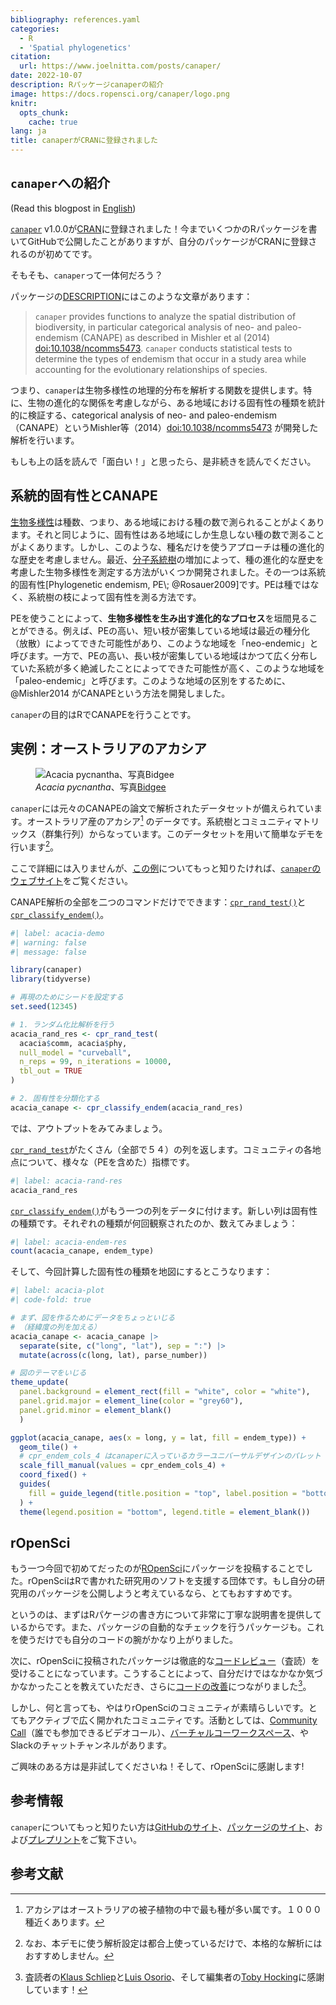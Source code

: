 ```yaml
---
bibliography: references.yaml
categories:
  - R
  - 'Spatial phylogenetics'
citation:
  url: https://www.joelnitta.com/posts/canaper/
date: 2022-10-07
description: Rパッケージcanaperの紹介
image: https://docs.ropensci.org/canaper/logo.png
knitr:
  opts_chunk:
    cache: true
lang: ja
title: canaperがCRANに登録されました
---
```


## `canaper`への紹介

(Read this blogpost in
[English](https://www.joelnitta.com/posts/2022-10-07_canaper/))

[`canaper`](https://github.com/ropensci/canaper)
v1.0.0が[CRAN](https://cran.r-project.org/web/packages/canaper/index.html)に登録されました！今までいくつかのRパッケージを書いてGitHubで公開したことがありますが、自分のパッケージがCRANに登録されるのが初めてです。

そもそも、`canaper`って一体何だろう？

パッケージの[DESCRIPTION](https://github.com/ropensci/canaper/blob/main/DESCRIPTION)にはこのような文章があります：

> `canaper` provides functions to analyze the spatial distribution of
biodiversity, in particular categorical analysis of neo- and paleo-endemism
(CANAPE) as described in Mishler et al (2014) [doi:10.1038/ncomms5473](https://doi.org/10.1038/ncomms5473).
`canaper` conducts statistical tests to determine the types of endemism that
occur in a study area while accounting for the evolutionary relationships of
species.

つまり、`canaper`は生物多様性の地理的分布を解析する関数を提供します。特に、生物の進化的な関係を考慮しながら、ある地域における固有性の種類を統計的に検証する、categorical
analysis of neo- and
paleo-endemism（CANAPE）というMishler等（2014）<doi:10.1038/ncomms5473>
が開発した解析を行います。

もしも上の話を読んで「面白い！」と思ったら、是非続きを読んでください。

## 系統的固有性とCANAPE

[生物多様性](https://ja.wikipedia.org/wiki/%E7%94%9F%E7%89%A9%E5%A4%9A%E6%A7%98%E6%80%A7)は種数、つまり、ある地域における種の数で測られることがよくあります。それと同じように、固有性はある地域にしか生息しない種の数で測ることがよくあります。しかし、このような、種名だけを使うアプローチは種の進化的な歴史を考慮しません。最近、[分子系統樹](https://ja.wikipedia.org/wiki/%E7%B3%BB%E7%B5%B1%E6%A8%B9)の増加によって、種の進化的な歴史を考慮した生物多様性を測定する方法がいくつか開発されました。その一つは系統的固有性[Phylogenetic endemism, PE\; @Rosauer2009]です。PEは種ではなく、系統樹の枝によって固有性を測る方法です。

PEを使うことによって、**生物多様性を生み出す進化的なプロセス**を垣間見ることができる。例えば、PEの高い、短い枝が密集している地域は最近の種分化（放散）によってできた可能性があり、このような地域を「neo-endemic」と呼びます。一方で、PEの高い、長い枝が密集している地域はかつて広く分布していた系統が多く絶滅したことによってできた可能性が高く、このような地域を「paleo-endemic」と呼びます。このような地域の区別をするために、@Mishler2014
がCANAPEという方法を開発しました。

`canaper`の目的はRでCANAPEを行うことです。

## 実例：オーストラリアのアカシア

![*Acacia pycnantha*、写真[Bidgee](https://commons.wikimedia.org/wiki/User:Bidgee)](Golden-wattle.jpg)

`canaper`には元々のCANAPEの論文で解析されたデータセットが備えられています。オーストラリア産のアカシア^[アカシアはオーストラリアの被子植物の中で最も種が多い属です。１０００種近くあります。]
のデータです。系統樹とコミュニティマトリックス（群集⾏列）からなっています。このデータセットを用いて簡単なデモを行います^[なお、本デモに使う解析設定は都合上使っているだけで、本格的な解析にはおすすめしません。]。

ここで詳細には入りませんが、[この例](https://docs.ropensci.org/canaper/articles/canape.html)についてもっと知りたければ、[`canaper`のウェブサイト](https://docs.ropensci.org/canaper/index.html)をご覧ください。

CANAPE解析の全部を二つのコマンドだけでできます：[`cpr_rand_test()`](https://docs.ropensci.org/canaper/reference/cpr_rand_test.html)と
[`cpr_classify_endem()`](https://docs.ropensci.org/canaper/reference/cpr_classify_endem.html)。

```r
#| label: acacia-demo
#| warning: false
#| message: false

library(canaper)
library(tidyverse)

# 再現のためにシードを設定する
set.seed(12345)

# 1. ランダム化比解析を行う
acacia_rand_res <- cpr_rand_test(
  acacia$comm, acacia$phy,
  null_model = "curveball",
  n_reps = 99, n_iterations = 10000,
  tbl_out = TRUE
)

# 2. 固有性を分類化する
acacia_canape <- cpr_classify_endem(acacia_rand_res)
```

では、アウトプットをみてみましょう。

[`cpr_rand_test`](https://docs.ropensci.org/canaper/reference/cpr_rand_test.html)がたくさん（全部で５４）の列を返します。コミュニティの各地点について、様々な（PEを含めた）指標です。

```r
#| label: acacia-rand-res
acacia_rand_res
```

[`cpr_classify_endem()`](https://docs.ropensci.org/canaper/reference/cpr_classify_endem.html)がもう一つの列をデータに付けます。新しい列は固有性の種類です。それぞれの種類が何回観察されたのか、数えてみましょう：

```r
#| label: acacia-endem-res
count(acacia_canape, endem_type)
```

そして、今回計算した固有性の種類を地図にするとこうなります：

```r
#| label: acacia-plot
#| code-fold: true

# まず、図を作るためにデータをちょっといじる
# （経緯度の列を加える）
acacia_canape <- acacia_canape |>
  separate(site, c("long", "lat"), sep = ":") |>
  mutate(across(c(long, lat), parse_number))

# 図のテーマをいじる
theme_update(
  panel.background = element_rect(fill = "white", color = "white"),
  panel.grid.major = element_line(color = "grey60"),
  panel.grid.minor = element_blank()
  )

ggplot(acacia_canape, aes(x = long, y = lat, fill = endem_type)) +
  geom_tile() +
  # cpr_endem_cols_4 はcanaperに入っているカラーユニバーサルデザインのパレット
  scale_fill_manual(values = cpr_endem_cols_4) +
  coord_fixed() +
  guides(
    fill = guide_legend(title.position = "top", label.position = "bottom")
  ) +
  theme(legend.position = "bottom", legend.title = element_blank())
```

## rOpenSci

もう一つ今回で初めてだったのが[ROpenSci](https://ropensci.org/)にパッケージを投稿することでした。rOpenSciはRで書かれた研究用のソフトを支援する団体です。もし自分の研究用のパッケージを公開しようと考えているなら、とてもおすすめです。

というのは、まずはRパケージの書き方について非常に丁寧な説明書を提供しているからです。また、パッケージの自動的なチェックを行うパッケージも。これを使うだけでも自分のコードの腕がかなり上がりました。

次に、rOpenSciに投稿されたパッケージは徹底的な[コードレビュー](https://devguide.ropensci.org/softwarereviewintro.html)（査読）を受けることになっています。こうすることによって、自分だけではなかなか気づかなかったことを教えていただき、さらに[コードの改善](https://github.com/ropensci/software-review/issues/475)につながりました^[査読者の[Klaus Schliep](https://github.com/KlausVigo)と[Luis Osorio](https://github.com/luismurao)、そして編集者の[Toby Hocking](https://github.com/tdhock)に感謝しています！]。

しかし、何と言っても、やはりrOpenSciのコミュニティが素晴らしいです。とてもアクティブで広く開かれたコミュニティです。活動としては、[Community Call](https://ropensci.org/commcalls/)（誰でも参加できるビデオコール）、[バーチャルコーワークスペース](https://ropensci.org/events/)、やSlackのチャットチャンネルがあります。

ご興味のある方は是非試してくださいね！そして、rOpenSciに感謝します!

## 参考情報

`canaper`についてもっと知りたい方は[GitHubのサイト](https://github.com/ropensci/canaper)、[パッケージのサイト](https://docs.ropensci.org/canaper)、および[プレプリント](https://doi.org/10.1101/2022.10.06.511072)をご覧下さい。

## 参考文献
